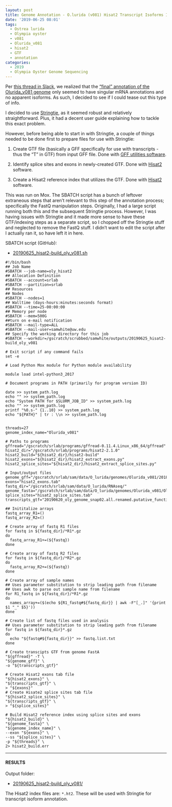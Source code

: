 ```yaml
---
layout: post
title: Genome Annotation - O.lurida (v081) Hisat2 Transcript Isoforms Index
date: '2019-06-25 08:01'
tags:
  - Ostrea lurida
  - Olympia oyster
  - v081
  - Olurida_v081
  - hisat2
  - GTF
  - annotation
categories:
  - 2019
  - Olympia Oyster Genome Sequencing
---
```

Per [this thread in Slack](https://genefish.slack.com/archives/GHB1LCNRW/p1560979157005300?thread_ts=1560978863.004100&cid=GHB1LCNRW), we realized that the ["final" annotation of the Olurida_v081 genome](https://robertslab.github.io/sams-notebook/2019/01/09/Annotation-Olurida_v081-MAKER-Functional-Annotations-on-Mox.html) only seemed to have singular mRNA annotations and no apparent isoforms. As such, I decided to see if I could tease out this type of info.

I decided to use [Stringtie](https://ccb.jhu.edu/software/stringtie/index.shtml), as it seemed robust and relatively straightforward. Plus, it had a decent user guide explaining how to tackle this exact problem.

However, before being able to start in with Stringtie, a couple of things needed to be done first to prepare files for use with Stringtie:

1. Create GTF file (basically a GFF specifically for use with transcripts - thus the "T" in GTF) from input GFF file. Done with [GFF utilities software](http://ccb.jhu.edu/software/stringtie/gff.shtml).

2. Identify splice sites and exons in newly-created GTF. Done with [Hisat2](https://ccb.jhu.edu/software/hisat2/manual.shtml) software.

2. Create a Hisat2 reference index that utilizes the GTF. Done with [Hisat2](https://ccb.jhu.edu/software/hisat2/manual.shtml) software.


This was run on Mox. The SBATCH script has a bunch of leftover extraneous steps that aren't relevant to this step of the annotation process; specifically the FastQ manipulation steps. Originally, I had a large script running both this and the subsequent Stringtie process. However, I was having issues with Stringtie and it made more sense to have these GTF/indexing steps as a separate script, so I chopped off the Stringtie stuff and neglected to remove the FastQ stuff. I didn't want to edit the script after I actually ran it, so have left it in here.

SBATCH script (GitHub):

- [20190625_hisat2-build_oly_v081.sh](https://github.com/RobertsLab/sams-notebook/blob/master/sbatch_scripts/20190625_hisat2-build_oly_v081.sh)

```shell
#!/bin/bash
## Job Name
#SBATCH --job-name=oly_hisat2
## Allocation Definition
#SBATCH --account=srlab
#SBATCH --partition=srlab
## Resources
## Nodes
#SBATCH --nodes=1
## Walltime (days-hours:minutes:seconds format)
#SBATCH --time=25-00:00:00
## Memory per node
#SBATCH --mem=500G
##turn on e-mail notification
#SBATCH --mail-type=ALL
#SBATCH --mail-user=samwhite@uw.edu
## Specify the working directory for this job
#SBATCH --workdir=/gscratch/scrubbed/samwhite/outputs/20190625_hisat2-build_oly_v081

# Exit script if any command fails
set -e

# Load Python Mox module for Python module availability

module load intel-python3_2017

# Document programs in PATH (primarily for program version ID)

date >> system_path.log
echo "" >> system_path.log
echo "System PATH for $SLURM_JOB_ID" >> system_path.log
echo "" >> system_path.log
printf "%0.s-" {1..10} >> system_path.log
echo "${PATH}" | tr : \\n >> system_path.log


threads=27
genome_index_name="Olurida_v081"

# Paths to programs
gffread="/gscratch/srlab/programs/gffread-0.11.4.Linux_x86_64/gffread"
hisat2_dir="/gscratch/srlab/programs/hisat2-2.1.0"
hisat2_build="${hisat2_dir}/hisat2-build"
hisat2_exons="${hisat2_dir}/hisat2_extract_exons.py"
hisat2_splice_sites="${hisat2_dir}/hisat2_extract_splice_sites.py"

# Input/output files
genome_gff="/gscratch/srlab/sam/data/O_lurida/genomes/Olurida_v081/20181127_oly_genome_snap02.all.renamed.putative_function.domain_added.gff"
exons="hisat2_exons.tab"
fastq_dir="/gscratch/srlab/sam/data/O_lurida/RNAseq/"
genome_fasta="/gscratch/srlab/sam/data/O_lurida/genomes/Olurida_v081/Olurida_v081.fa"
splice_sites="hisat2_splice_sites.tab"
transcripts_gtf="20190620_oly_genome_snap02.all.renamed.putative_function.domain_added.transcripts.gtf"

## Inititalize arrays
fastq_array_R1=()
fastq_array_R2=()

# Create array of fastq R1 files
for fastq in ${fastq_dir}/*R1*.gz
do
  fastq_array_R1+=(${fastq})
done

# Create array of fastq R2 files
for fastq in ${fastq_dir}/*R2*.gz
do
  fastq_array_R2+=(${fastq})
done

# Create array of sample names
## Uses parameter substitution to strip leading path from filename
## Uses awk to parse out sample name from filename
for R1_fastq in ${fastq_dir}/*R1*.gz
do
  names_array+=($(echo ${R1_fastq#${fastq_dir}} | awk -F"[_.]" '{print $1 "_" $5}'))
done

# Create list of fastq files used in analysis
## Uses parameter substitution to strip leading path from filename
for fastq in ${fastq_dir}*.gz
do
  echo "${fastq#${fastq_dir}}" >> fastq.list.txt
done

# Create transcipts GTF from genome FastA
"${gffread}" -T \
"${genome_gff}" \
-o "${transcripts_gtf}"

# Create Hisat2 exons tab file
"${hisat2_exons}" \
"${transcripts_gtf}" \
> "${exons}"
# Create Hisate2 splice sites tab file
"${hisat2_splice_sites}" \
"${transcripts_gtf}" \
> "${splice_sites}"

# Build Hisat2 reference index using splice sites and exons
"${hisat2_build}" \
"${genome_fasta}" \
"${genome_index_name}" \
--exon "${exons}" \
--ss "${splice_sites}" \
-p "${threads}" \
2> hisat2_build.err
```

---

#### RESULTS

Output folder:

- [20190625_hisat2-build_oly_v081/](https://gannet.fish.washington.edu/Atumefaciens/20190625_hisat2-build_oly_v081/)

The Hisat2 index files are: `*.ht2`. These will be used with Stringtie for transcript isoform annotation.
